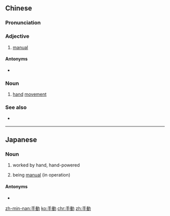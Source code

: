 {{also|手动}}
==Chinese==
{{zh-forms|s=手动}}

===Pronunciation===
{{zh-pron
|m=shǒudòng
|c=sau2 dung6
|mn=chhiú-tōng
|cat=a,n
}}

===Adjective===
{{zh-adj}}

# {{lb|zh|of machines|cars}} [[manual]] {{gloss|used as an attributive}}

====Antonyms====
* {{zh-l|自動}}

===Noun===
{{zh-noun}}

# [[hand]] [[movement]]

===See also===
* {{qualifier|not to be confused with}} {{zh-l|動手}}

----

==Japanese==
{{ja-kanjitab|しゅ|どう|yomi=on}}

===Noun===
{{ja-noun|しゅどう}}

# worked by hand, hand-powered
#: {{ja-usex|手動より電動車椅子|しゅどう より でんどう くるまいす|hand-powered wheelchair rather than a motorized one}}
# {{lb|ja|figuratively}} being [[manual]] (in operation)
#: {{ja-usex|無線LANの設定を手動で行う|むせん LAN の せってい を しゅどう で おこなう|set up wireless LAN manually}}

====Antonyms====
* {{ja-r|自動|じどう}}

[[zh-min-nan:手動]]
[[ko:手動]]
[[chr:手動]]
[[zh:手動]]